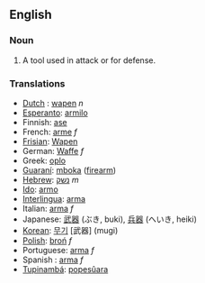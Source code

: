 ==English==
===Noun===
#A tool used in attack or for defense.

===Translations===
*[[Dutch]] : [[wapen]] ''n''
*[[Esperanto]]: [[armilo]]
*Finnish: [[ase]]
*French: [[arme]] ''f''
*[[Frisian]]: [[Wapen]]
*German: [[Waffe]] ''f''
*Greek: [[oplo]]
*[[Guaraní]]: [[mboka]] ([[firearm]])
*[[Hebrew]]: [[נשק]] ''m''
*[[Ido]]: [[armo]]
*[[Interlingua]]: [[arma]]
*Italian: [[arma]] ''f''
*Japanese: [[武器]] (ぶき, buki), [[兵器]] (へいき, heiki)
*[[Korean]]: [[무기]] [武器] (mugi)
*[[Polish]]: [[broń]] ''f''
*Portuguese: [[arma]] ''f''
*Spanish : [[arma]] ''f''
*[[Tupinambá]]: [[popesûara]]